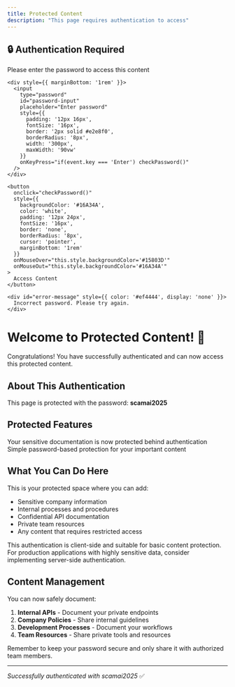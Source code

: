 ```yaml
---
title: Protected Content
description: "This page requires authentication to access"
---
```


<div id="auth-container">
  <div id="login-form" style={{
    display: 'flex',
    flexDirection: 'column',
    alignItems: 'center',
    justifyContent: 'center',
    minHeight: '60vh',
    textAlign: 'center'
  }}>
    <h2 style={{ marginBottom: '2rem', color: '#16A34A' }}>🔒 Authentication Required</h2>
    <p style={{ marginBottom: '2rem', color: '#666' }}>Please enter the password to access this content</p>
    
    <div style={{ marginBottom: '1rem' }}>
      <input
        type="password"
        id="password-input"
        placeholder="Enter password"
        style={{
          padding: '12px 16px',
          fontSize: '16px',
          border: '2px solid #e2e8f0',
          borderRadius: '8px',
          width: '300px',
          maxWidth: '90vw'
        }}
        onKeyPress="if(event.key === 'Enter') checkPassword()"
      />
    </div>
    
    <button
      onclick="checkPassword()"
      style={{
        backgroundColor: '#16A34A',
        color: 'white',
        padding: '12px 24px',
        fontSize: '16px',
        border: 'none',
        borderRadius: '8px',
        cursor: 'pointer',
        marginBottom: '1rem'
      }}
      onMouseOver="this.style.backgroundColor='#15803D'"
      onMouseOut="this.style.backgroundColor='#16A34A'"
    >
      Access Content
    </button>
    
    <div id="error-message" style={{ color: '#ef4444', display: 'none' }}>
      Incorrect password. Please try again.
    </div>
  </div>

  <div id="protected-content" style={{ display: 'none' }}>
    
# Welcome to Protected Content! 🎉

Congratulations! You have successfully authenticated and can now access this protected content.

## About This Authentication

This page is protected with the password: **scamai2025**

## Protected Features

<CardGroup cols={2}>
  <Card
    title="Secure Documentation"
    icon="shield-check"
  >
    Your sensitive documentation is now protected behind authentication
  </Card>
  <Card
    title="Easy Access Control"
    icon="key"
  >
    Simple password-based protection for your important content
  </Card>
</CardGroup>

## What You Can Do Here

This is your protected space where you can add:

- Sensitive company information
- Internal processes and procedures  
- Confidential API documentation
- Private team resources
- Any content that requires restricted access

<Note>
This authentication is client-side and suitable for basic content protection. For production applications with highly sensitive data, consider implementing server-side authentication.
</Note>

## Content Management

You can now safely document:

1. **Internal APIs** - Document your private endpoints
2. **Company Policies** - Share internal guidelines  
3. **Development Processes** - Document your workflows
4. **Team Resources** - Share private tools and resources

<Warning>
Remember to keep your password secure and only share it with authorized team members.
</Warning>

---

*Successfully authenticated with scamai2025* ✅

  </div>
</div>

<script>
{`
function checkPassword() {
  const passwordInput = document.getElementById('password-input');
  const loginForm = document.getElementById('login-form');
  const protectedContent = document.getElementById('protected-content');
  const errorMessage = document.getElementById('error-message');
  
  const enteredPassword = passwordInput.value;
  const correctPassword = 'scamai2025';
  
  if (enteredPassword === correctPassword) {
    loginForm.style.display = 'none';
    protectedContent.style.display = 'block';
    errorMessage.style.display = 'none';
    
    // Store authentication state in session storage
    sessionStorage.setItem('authenticated', 'true');
  } else {
    errorMessage.style.display = 'block';
    passwordInput.value = '';
    passwordInput.focus();
  }
}

// Check if user is already authenticated
document.addEventListener('DOMContentLoaded', function() {
  if (sessionStorage.getItem('authenticated') === 'true') {
    document.getElementById('login-form').style.display = 'none';
    document.getElementById('protected-content').style.display = 'block';
  }
});
`}
</script> 